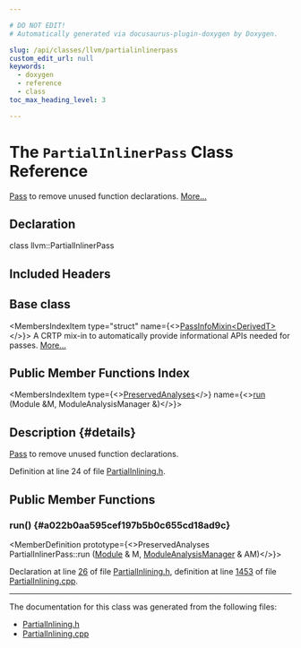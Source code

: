 ```yaml
---

# DO NOT EDIT!
# Automatically generated via docusaurus-plugin-doxygen by Doxygen.

slug: /api/classes/llvm/partialinlinerpass
custom_edit_url: null
keywords:
  - doxygen
  - reference
  - class
toc_max_heading_level: 3

---
```





# The `PartialInlinerPass` Class Reference

<DoxygenPage pluginConfig={pluginConfig}>

<a href="/docs/api/classes/llvm/pass">Pass</a> to remove unused function declarations. <a href="#details">More...</a>

## Declaration

<CodeBlock>class llvm::PartialInlinerPass</CodeBlock>

## Included Headers

<IncludesList>
<IncludesListItem
  filePath="llvm/Transforms/IPO/PartialInlining.h"
  permalink="/docs/api/files/include/include/llvm/include/llvm/transforms/include/llvm/transforms/ipo/partialinlining-h"
  isLocal="true" />
</IncludesList>

## Base class

<MembersIndex>

<MembersIndexItem
  type="struct"
  name={<><a href="/docs/api/structs/llvm/passinfomixin">PassInfoMixin&lt;DerivedT&gt;</a></>}>
A CRTP mix-in to automatically provide informational APIs needed for passes. <a href="/docs/api/structs/llvm/passinfomixin/#details">More...</a>
</MembersIndexItem>

</MembersIndex>

## Public Member Functions Index

<MembersIndex>

<MembersIndexItem
  type={<><a href="/docs/api/classes/llvm/preservedanalyses">PreservedAnalyses</a></>}
  name={<><a href="#a022b0aa595cef197b5b0c655cd18ad9c">run</a> (Module &amp;M, ModuleAnalysisManager &amp;)</>}>
</MembersIndexItem>

</MembersIndex>

## Description {#details}

<a href="/docs/api/classes/llvm/pass">Pass</a> to remove unused function declarations.

Definition at line 24 of file <a href="/docs/api/files/include/include/llvm/include/llvm/transforms/include/llvm/transforms/ipo/partialinlining-h">PartialInlining.h</a>.

<SectionDefinition>

## Public Member Functions

### run() {#a022b0aa595cef197b5b0c655cd18ad9c}

<MemberDefinition
  prototype={<>PreservedAnalyses PartialInlinerPass::run (<a href="/docs/api/classes/llvm/module">Module</a> &amp; M, <a href="/docs/api/namespaces/llvm/#af9c9208365fd9ce11392b4d79485e259">ModuleAnalysisManager</a> &amp; AM)</>}>

Declaration at line <a href="/docs/api/files/include/include/llvm/include/llvm/transforms/include/llvm/transforms/ipo/partialinlining-h/#l00026">26</a> of file <a href="/docs/api/files/include/include/llvm/include/llvm/transforms/include/llvm/transforms/ipo/partialinlining-h">PartialInlining.h</a>, definition at line <a href="/docs/api/files/lib/lib/transforms/lib/transforms/ipo/partialinlining-cpp/#l01453">1453</a> of file <a href="/docs/api/files/lib/lib/transforms/lib/transforms/ipo/partialinlining-cpp">PartialInlining.cpp</a>.
</MemberDefinition>

</SectionDefinition>

<hr/>

The documentation for this class was generated from the following files:

<ul>
<li><a href="/docs/api/files/include/include/llvm/include/llvm/transforms/include/llvm/transforms/ipo/partialinlining-h">PartialInlining.h</a></li>
<li><a href="/docs/api/files/lib/lib/transforms/lib/transforms/ipo/partialinlining-cpp">PartialInlining.cpp</a></li>
</ul>

</DoxygenPage>
